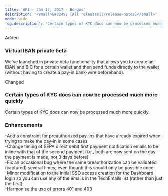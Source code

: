 ```yaml
---
title: 'API - Jan 17, 2017 - Bongos'  
description: '<small>&#8249; [All releases](/release-notes)</small>'  
mode: wide  
'og:description': 'Certain types of KYC docs can now be processed much more quickly - Virtual IBAN private beta - Enhancements'  
---
```

  
  <div class="pill pill-green">Added</div> 
  
### Virtual IBAN private beta  

We've launched in private beta functionality that allows you to create an IBAN and BIC for a certain wallet and then send funds directly to the wallet (without having to create a pay-in bank-wire beforehand).  
  <div class="pill pill-orange">Changed</div> 
  
### Certain types of KYC docs can now be processed much more quickly  

Certain types of KYC docs can now be processed much more quickly. 
  
### Enhancements  
-Add a constraint for preauthorized pay-ins that have already expired when trying to make the pay-in in some cases  
-Change timing of SEPA direct debit first payment notification emails to be inline with that of the second payment (i.e., both are now sent on the day the payment is made, not 3 days before)  
-Fix an occasional bug where the same preauthorization can be validated (captured) several times, even though this should only be possible once  
-Minor modification to the initial SSO access creation for the Dashboard login so you can use any of the emails in the TechEmails list (rather than just the first)  
-Harmonise the use of errors 401 and 403